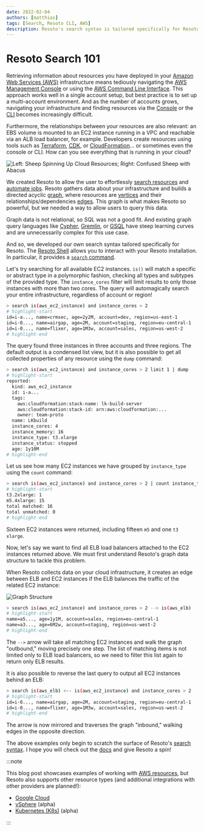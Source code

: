 ```yaml
---
date: 2022-02-04
authors: [matthias]
tags: [Search, Resoto CLI, AWS]
description: Resoto's search syntax is tailored specifically for Resoto's graph data model.
---
```


# Resoto Search 101

Retrieving information about resources you have deployed in your [Amazon Web Services (AWS)](https://aws.amazon.com) infrastructure means tediously navigating the [AWS Management Console](https://aws.amazon.com/console) or using the [AWS Command Line Interface](https://aws.amazon.com/cli). This approach works well in a single account setup, but best practice is to set up a multi-account environment. And as the number of accounts grows, navigating your infrastructure and finding resources via the [Console](https://aws.amazon.com/console) or the [CLI](https://aws.amazon.com/cli) becomes increasingly difficult.

Furthermore, the relationships between your resources are also relevant: an EBS volume is mounted to an EC2 instance running in a VPC and reachable via an ALB load balancer, for example. Developers create resources using tools such as [Terraform](https://terraform.io), [<abbr title="Cloud Development Kit">CDK</abbr>](https://aws.amazon.com/cdk), or [CloudFormation](https://aws.amazon.com/cloudformation)… or sometimes even the console or CLI. How can you see everything that is running in your cloud?

![Left: Sheep Spinning Up Cloud Resources; Right: Confused Sheep with Abacus](./img/banner.png)

<!--truncate-->

We created Resoto to allow the user to effortlessly [search resources](/docs/reference/search) and [automate jobs](/docs/concepts/automation). Resoto gathers data about your infrastructure and builds a directed acyclic [graph](/docs/concepts/asset-inventory-graph), where resources are [vertices](/docs/concepts/asset-inventory-graph#nodes) and their relationships/dependencies [edges](/docs/concepts/asset-inventory-graph#edges). This graph is what makes Resoto so powerful, but we needed a way to allow users to query this data.

Graph data is not relational, so SQL was not a good fit. And existing graph query languages like [Cypher](https://neo4j.com/developer/cypher), [Gremlin](https://tinkerpop.apache.org/gremlin.html), or [GSQL](https://tigergraph.com/gsql) have steep learning curves and are unnecessarily complex for this use case.

And so, we developed our own search syntax tailored specifically for Resoto. The [Resoto Shell](/docs/reference/components/shell) allows you to interact with your Resoto installation. In particular, it provides a [`search` command](/docs/reference/cli/search-commands/search).

Let's try searching for all available EC2 instances. `is()` will match a specific or abstract type in a polymorphic fashion, checking all types and subtypes of the provided type. The `instance_cores` filter will limit results to only those instances with more than two cores. The query will automagically search your entire infrastructure, regardless of account or region!

```bash
> search is(aws_ec2_instance) and instance_cores > 2
# highlight-start
​id=i-a..., name=crmsec, age=2y2M, account=dev, region=us-east-1
​id=i-0..., name=airgap, age=2M, account=staging, region=eu-central-1
​id=i-0..., name=flixer, age=1M3w, account=sales, region=us-west-2
# highlight-end
```

The query found three instances in three accounts and three regions. The default output is a condensed list view, but it is also possible to get all collected properties of any resource using the `dump` command:

```bash
> search is(aws_ec2_instance) and instance_cores > 2 limit 1 | dump
# highlight-start
​reported:
​  kind: aws_ec2_instance
​  id: i-a...
​  tags:
​    aws:cloudformation:stack-name: lk-build-server
​    aws:cloudformation:stack-id: arn:aws:cloudformation:...
​    owner: team-proto
​  name: LKbuild
​  instance_cores: 4
​  instance_memory: 16
​  instance_type: t3.xlarge
​  instance_status: stopped
​  age: 1y10M
# highlight-end
```

Let us see how many EC2 instances we have grouped by `instance_type` using the `count` command:

```bash
> search is(aws_ec2_instance) and instance_cores > 2 | count instance_type
# highlight-start
​t3.2xlarge: 1
​m5.4xlarge: 15
​total matched: 16
​total unmatched: 0
# highlight-end
```

Sixteen EC2 instances were returned, including fifteen `m5` and one `t3` `xlarge`.

Now, let's say we want to find all ELB load balancers attached to the EC2 instances returned above. We must first understand Resoto's graph data structure to tackle this problem.

When Resoto collects data on your cloud infrastructure, it creates an edge between ELB and EC2 instances if the ELB balances the traffic of the related EC2 instance:

![Graph Structure](./img/graph_structure.svg)

```bash
> search is(aws_ec2_instance) and instance_cores > 2 --> is(aws_elb)
# highlight-start
​name=a5..., age=1y1M, account=sales, region=eu-central-1
​name=a3..., age=6M2w, account=staging, region=us-west-2
# highlight-end
```

The `-->` arrow will take all matching EC2 instances and walk the graph "outbound," moving precisely one step. The list of matching items is not limited only to ELB load balancers, so we need to filter this list again to return only ELB results.

It is also possible to reverse the last query to output all EC2 instances behind an ELB:

```bash
> search is(aws_elb) <-- is(aws_ec2_instance) and instance_cores > 2
# highlight-start
​id=i-0..., name=airgap, age=2M, account=staging, region=eu-central-1
​id=i-0..., name=flixer, age=1M3w, account=sales, region=us-west-2
# highlight-end
```

The arrow is now mirrored and traverses the graph "inbound," walking edges in the opposite direction.

The above examples only begin to scratch the surface of Resoto's [search syntax](/docs/reference/search). I hope you will check out the [docs](/docs) and give Resoto a spin!

:::note

This blog post showcases examples of working with [AWS resources](/docs/reference/unified-data-model/aws), but Resoto also supports other resource types (and additional integrations with other providers are planned!):

- [Google Cloud](/docs/reference/unified-data-model/google-cloud)
- [vSphere](/docs/reference/unified-data-model/vsphere) (alpha)
- [Kubernetes (K8s)](/docs/reference/unified-data-model/kubernetes) (alpha)

:::
